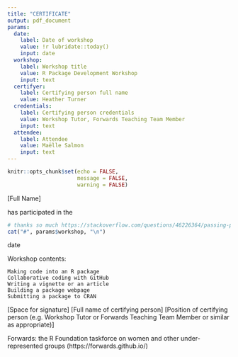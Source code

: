 ```yaml
---
title: "CERTIFICATE"
output: pdf_document
params:
  date: 
    label: Date of workshop
    value: !r lubridate::today() 
    input: date
  workshop:
    label: Workshop title
    value: R Package Development Workshop
    input: text
  certifyer:
    label: Certifying person full name
    value: Heather Turner
  credentials:
    label: Certifying person credentials
    value: Workshop Tutor, Forwards Teaching Team Member
    input: text
  attendee:
    label: Attendee
    value: Maëlle Salmon
    input: text
---
```


```r
knitr::opts_chunk$set(echo = FALSE,
                      message = FALSE,
                      warning = FALSE)
```

[Full Name]

has participated in the

```r
# thanks so much https://stackoverflow.com/questions/46226364/passing-parameters-in-rmarkdown-to-the-text-or-headings
cat("#", params$workshop, "\n")
```

date

Workshop contents:

    Making code into an R package
    Collaborative coding with GitHub
    Writing a vignette or an article
    Building a package webpage
    Submitting a package to CRAN

[Space for signature]
[Full name of certifying person]
[Position of certifying person (e.g. Workshop Tutor or Forwards Teaching Team Member or similar as appropriate)]

Forwards: the R Foundation taskforce on women and other under-represented groups (https://forwards.github.io/)
